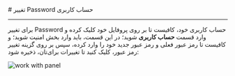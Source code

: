 

<Layout>
<Head>
<title>مستندات تغییر Password حساب کاربری - لیارا</title>
<meta property="og:title" content="مستندات خدمات رایانش ابری لیارا" />
<meta property="og:description" content="مستندات مربوط به نحوه تغییر رمزعبور در پنل کاربری لیارا"  />
</Head>
# تغییر Password حساب کاربری
<hr className="mb-2" />


برای تغییر Password حساب کاربری خود، کافیست تا بر روی پروفایل خود کلیک کرده و وارد قسمت
**حساب کاربری** شوید؛
در این قسمت، باید وارد بخش امنیت شوید؛ و کافیست تا رمز عبور فعلی و رمز عبور جدید خود را وارد کرده، سپس بر روی گزینه تغییر رمز عبور، کلیک کنید تا تغییرات برای‌تان، ذخیره شود:


<div className="h-4" />
<img src="https://media.liara.ir/docs/change-password-on-liara.png" alt="work with panel"/>
<div className="h-4" />

</Layout>